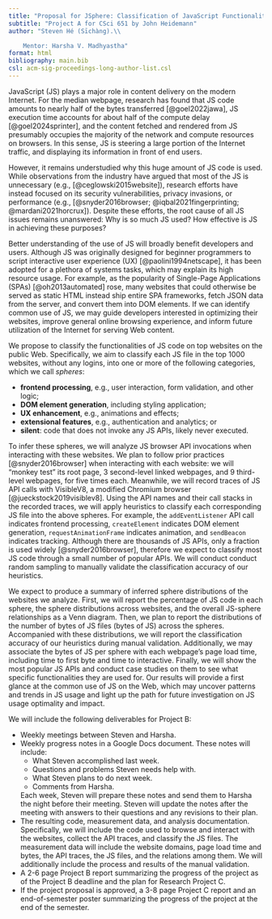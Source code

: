 ```yaml
---
title: "Proposal for JSphere: Classification of JavaScript Functionalities"
subtitle: "Project A for CSci 651 by John Heidemann"
author: "Steven Hé (Sīchàng).\\

    Mentor: Harsha V. Madhyastha"
format: html
bibliography: main.bib
csl: acm-sig-proceedings-long-author-list.csl
---
```


JavaScript (JS) plays a major role in content delivery on the modern Internet.
For the median webpage, research has found that JS code amounts to
nearly half of the bytes transferred [@goel2022jawa],
JS execution time accounts for about half of
the compute delay [@goel2024sprinter], and the content fetched and
rendered from JS presumably occupies the majority of the network and
compute resources on browsers.
In this sense, JS is steering a large portion of the Internet traffic, and
displaying its information in front of end users.

<!--
1. How does your research "fit in"? (The competition, from NABC.) 1.
    why is it interesting research (to the field)? 2.
    why is it interesting for you (what will you learn)?3.
    what is relationship to other work (briefly, a few sentences or so,
    ideally with references to prior work or other projects)
-->
However, it remains understudied why this huge amount of JS code is used.
While observations from the industry have argued that most of
the JS is unnecessary (e.g., [@ceglowski2015website]),
research efforts have instead focused on its security vulnerabilities,
privacy invasions, or performance (e.g., [@snyder2016browser;
@iqbal2021fingerprinting; @mardani2021horcrux]).
Despite these efforts, the root cause of all JS issues remains unanswered:
Why is so much JS used? How effective is JS in achieving these purposes?

<!-- 1. What need will your research address? -->
Better understanding of the use of JS will broadly benefit developers and
users.
Although JS was originally designed for beginner programmers to
script interactive user experience (UX) [@paolini1994netscape],
it has been adopted for a plethora of systems tasks, which
may explain its high resource usage.
For example, as the popularity of Single-Page Applications (SPAs)
[@oh2013automated] rose, many websites that could otherwise be served as
static HTML instead ship entire SPA frameworks, fetch JSON data from
the server, and convert them into DOM elements.
If we can identify common use of JS, we may guide developers interested in
optimizing their websites, improve general online browsing experience, and
inform future utilization of the Internet for serving Web content.

<!-- 1. What research you plan to do (briefly, a paragraph or so).
    (What is approach, from NABC.) -->
We propose to classify the functionalities of JS code on top websites on
the public Web. Specifically, we aim to classify each JS file in
the top 1000 websites, without any logins, into one or more of
the following categories, which we call *spheres*:

- **frontend processing**, e.g., user interaction, form validation, and
    other logic;
- **DOM element generation**, including styling application;
- **UX enhancement**, e.g., animations and effects;
- **extensional features**, e.g., authentication and analytics; or
- **silent**: code that does not invoke any JS APIs, likely never executed.

To infer these spheres, we will analyze JS browser API invocations when
interacting with these websites.
We plan to follow prior practices [@snyder2016browser] when interacting with
each website: we will "monkey test" its root page,
3 second-level linked webpages, and 9 third-level webpages, for
five times each.
Meanwhile, we will record traces of JS API calls with VisibleV8,
a modified Chromium browser [@jueckstock2019visiblev8].
Using the API names and their call stacks in the recorded traces,
we will apply heuristics to
classify each corresponding JS file into the above spheres.
For example, the `addEventListener` API call indicates frontend processing,
`createElement` indicates DOM element generation, `requestAnimationFrame`
indicates animation, and `sendBeacon` indicates tracking.
Although there are thousands of JS APIs,
only a fraction is used widely [@snyder2016browser], therefore we expect to
classify most JS code through a small number of popular APIs.
We will conduct conduct random sampling to
manually validate the classification accuracy of our heuristics.

<!-- 1. What do you expect the results of your research to be?
    (What are the benfits, from NABC.) -->
We expect to produce a summary of inferred sphere distributions of
the websites we analyze.
First, we will report the percentage of JS code in each sphere,
the sphere distributions across websites, and
the overall JS-sphere relationships as a Venn diagram.
Then, we plan to report the distributions of the number of bytes of
JS files (bytes of JS) across the spheres.
Accompanied with these distributions,
we will report the classification accuracy of
our heuristics during manual validation.
Additionally, we may associate the bytes of JS per sphere with
each webpage's page load time, including time to first byte and time to
interactive.
Finally, we will show the most popular JS APIs and conduct case studies on
them to see what specific functionalities they are used for.
Our results will provide a first glance at the common use of JS on the Web,
which may uncover patterns and trends in JS usage and light up the path for
future investigation on JS usage optimality and impact.

<!-- 1. what specific *deliverables* you will have for
    Project B.-->
We will include the following deliverables for Project B:

- Weekly meetings between Steven and Harsha.
- Weekly progress notes in a Google Docs document. These notes will include:
    - What Steven accomplished last week.
    - Questions and problems Steven needs help with.
    - What Steven plans to do next week.
    - Comments from Harsha.

    Each week, Steven will prepare these notes and send them to
    Harsha the night before their meeting.
    Steven will update the notes after the meeting with answers to
    their questions and any revisions to their plan.
- The resulting code, measurement data, and analysis documentation.
    Specifically, we will include the code used to browse and interact with
    the websites, collect the API traces, and classify the JS files.
    The measurement data will include the website domains, page load time and
    bytes, the API traces, the JS files, and the relations among them.
    We will additionally include the process and results of
    the manual validation.
- A 2-6 page Project B report summarizing the progress of the project as of
    the Project B deadline and the plan for Research Project C.
- If the project proposal is approved, a 3-8 page Project C report and
    an end-of-semester poster summarizing the progress of
    the project at the end of the semester.
